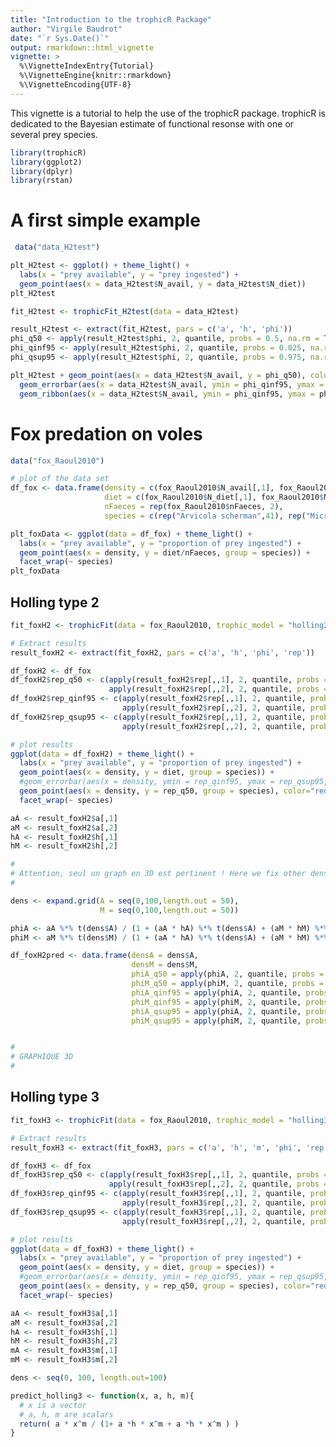 ```yaml
---
title: "Introduction to the trophicR Package"
author: "Virgile Baudrot"
date: "`r Sys.Date()`"
output: rmarkdown::html_vignette
vignette: >
  %\VignetteIndexEntry{Tutorial}
  %\VignetteEngine{knitr::rmarkdown}
  %\VignetteEncoding{UTF-8}
---
```


This vignette is a tutorial to help the use of the trophicR package.
trophicR is dedicated to the Bayesian estimate of functional resonse with one
or several prey species.

```r
library(trophicR)
library(ggplot2)
library(dplyr)
library(rstan)
```

# A first simple example

```r
 data("data_H2test")
```

```r
plt_H2test <- ggplot() + theme_light() +
  labs(x = "prey available", y = "prey ingested") +
  geom_point(aes(x = data_H2test$N_avail, y = data_H2test$N_diet))
plt_H2test
```

```r
fit_H2test <- trophicFit_H2test(data = data_H2test)
```


```r
result_H2test <- extract(fit_H2test, pars = c('a', 'h', 'phi'))
phi_q50 <- apply(result_H2test$phi, 2, quantile, probs = 0.5, na.rm = TRUE)
phi_qinf95 <- apply(result_H2test$phi, 2, quantile, probs = 0.025, na.rm = TRUE)
phi_qsup95 <- apply(result_H2test$phi, 2, quantile, probs = 0.975, na.rm = TRUE)

plt_H2test + geom_point(aes(x = data_H2test$N_avail, y = phi_q50), color="red") +
  geom_errorbar(aes(x = data_H2test$N_avail, ymin = phi_qinf95, ymax = phi_qsup95), color="pink") + 
  geom_ribbon(aes(x = data_H2test$N_avail, ymin = phi_qinf95, ymax = phi_qsup95), fill="pink", alpha = 0.3)
```


# Fox predation on voles

```r
data("fox_Raoul2010")

# plot of the data set
df_fox <- data.frame(density = c(fox_Raoul2010$N_avail[,1], fox_Raoul2010$N_avail[,2]),
                     diet = c(fox_Raoul2010$N_diet[,1], fox_Raoul2010$N_diet[,2] ),
                     nFaeces = rep(fox_Raoul2010$nFaeces, 2),
                     species = c(rep("Arvicola scherman",41), rep("Microtus arvalis", 41)))

plt_foxData <- ggplot(data = df_fox) + theme_light() +
  labs(x = "prey available", y = "proportion of prey ingested") +
  geom_point(aes(x = density, y = diet/nFaeces, group = species)) +
  facet_wrap(~ species)
plt_foxData
```

## Holling type 2

```r
fit_foxH2 <- trophicFit(data = fox_Raoul2010, trophic_model = "holling2")
```


```r
# Extract results
result_foxH2 <- extract(fit_foxH2, pars = c('a', 'h', 'phi', 'rep'))

df_foxH2 <- df_fox
df_foxH2$rep_q50 <- c(apply(result_foxH2$rep[,,1], 2, quantile, probs = 0.5, na.rm = TRUE),
                      apply(result_foxH2$rep[,,2], 2, quantile, probs = 0.5, na.rm = TRUE))
df_foxH2$rep_qinf95 <- c(apply(result_foxH2$rep[,,1], 2, quantile, probs = 0.025, na.rm = TRUE),
                         apply(result_foxH2$rep[,,2], 2, quantile, probs = 0.025, na.rm = TRUE))
df_foxH2$rep_qsup95 <- c(apply(result_foxH2$rep[,,1], 2, quantile, probs = 0.975, na.rm = TRUE),
                         apply(result_foxH2$rep[,,2], 2, quantile, probs = 0.975, na.rm = TRUE))

# plot results
ggplot(data = df_foxH2) + theme_light() +
  labs(x = "prey available", y = "proportion of prey ingested") +
  geom_point(aes(x = density, y = diet, group = species)) +
  #geom_errorbar(aes(x = density, ymin = rep_qinf95, ymax = rep_qsup95, group= species), color="pink", alpha = 0.3) +
  geom_point(aes(x = density, y = rep_q50, group = species), color="red") +
  facet_wrap(~ species)
```

```r
aA <- result_foxH2$a[,1]
aM <- result_foxH2$a[,2]
hA <- result_foxH2$h[,1]
hM <- result_foxH2$h[,2]

#
# Attention, seul un graph en 3D est pertinent ! Here we fix other density at 10 !!!
#

dens <- expand.grid(A = seq(0,100,length.out = 50),
                    M = seq(0,100,length.out = 50))

phiA <- aA %*% t(dens$A) / (1 + (aA * hA) %*% t(dens$A) + (aM * hM) %*% t(dens$M))
phiM <- aM %*% t(dens$M) / (1 + (aA * hA) %*% t(dens$A) + (aM * hM) %*% t(dens$M))

df_foxH2pred <- data.frame(densA = dens$A,
                           densM = dens$M,
                           phiA_q50 = apply(phiA, 2, quantile, probs = 0.5),
                           phiM_q50 = apply(phiM, 2, quantile, probs = 0.5),
                           phiA_qinf95 = apply(phiA, 2, quantile, probs = 0.025),
                           phiM_qinf95 = apply(phiM, 2, quantile, probs = 0.025),
                           phiA_qsup95 = apply(phiA, 2, quantile, probs = 0.975),
                           phiM_qsup95 = apply(phiM, 2, quantile, probs = 0.975))


#
# GRAPHIQUE 3D
#

```

## Holling type 3

```r
fit_foxH3 <- trophicFit(data = fox_Raoul2010, trophic_model = "holling3")
```

```r
# Extract results
result_foxH3 <- extract(fit_foxH3, pars = c('a', 'h', 'm', 'phi', 'rep'))

df_foxH3 <- df_fox
df_foxH3$rep_q50 <- c(apply(result_foxH3$rep[,,1], 2, quantile, probs = 0.5, na.rm = TRUE),
                      apply(result_foxH3$rep[,,2], 2, quantile, probs = 0.5, na.rm = TRUE))
df_foxH3$rep_qinf95 <- c(apply(result_foxH3$rep[,,1], 2, quantile, probs = 0.025, na.rm = TRUE),
                         apply(result_foxH3$rep[,,2], 2, quantile, probs = 0.025, na.rm = TRUE))
df_foxH3$rep_qsup95 <- c(apply(result_foxH3$rep[,,1], 2, quantile, probs = 0.975, na.rm = TRUE),
                         apply(result_foxH3$rep[,,2], 2, quantile, probs = 0.975, na.rm = TRUE))

# plot results
ggplot(data = df_foxH3) + theme_light() +
  labs(x = "prey available", y = "proportion of prey ingested") +
  geom_point(aes(x = density, y = diet, group = species)) +
  #geom_errorbar(aes(x = density, ymin = rep_qinf95, ymax = rep_qsup95, group= species), color="pink", alpha = 0.3) +
  geom_point(aes(x = density, y = rep_q50, group = species), color="red") +
  facet_wrap(~ species)
```

```r
aA <- result_foxH3$a[,1]
aM <- result_foxH3$a[,2]
hA <- result_foxH3$h[,1]
hM <- result_foxH3$h[,2]
mA <- result_foxH3$m[,1]
mM <- result_foxH3$m[,2]

dens <- seq(0, 100, length.out=100)

predict_holling3 <- function(x, a, h, m){
  # x is a vector
  # a, h, m are scalars
  return( a * x^m / (1+ a *h * x^m + a *h * x^m ) )
}
```
